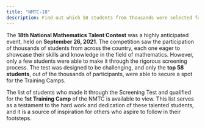 ```yaml
---
title: "NMTC-18"
description: Find out which 58 students from thousands were selected for the 1st Training Camps through the NSTC Screening Test held on September 26, 2021.
---
```


The **18th National Mathematics Talent Contest** was a highly anticipated event, held on **September 26, 2021**.
The competition saw the participation of thousands of students from across the country,
each one eager to showcase their skills and knowledge in the field of mathematics. However,
only a few students were able to make it through the rigorous screening process.
The test was designed to be challenging, and only the **top 58 students**, out of the thousands of participants,
were able to secure a spot for the Training Camps.

The list of students who made it through the Screening Test and qualified for the **1st Training Camp** of the NMTC is available to view. This list serves as a testament to the hard work and dedication of these talented students, and it is a source of inspiration for others who aspire to follow in their footsteps.

<GDriveIframe src="https://drive.google.com/file/u/0/d/1UIE4kfT7hb2tBL8l1aRaXjcJUeqlFEVq/preview" />
